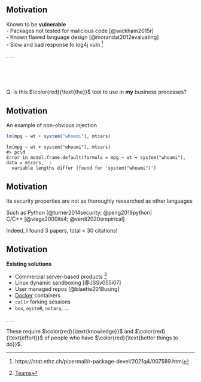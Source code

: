 ## Motivation {auto-animate="true" auto-animate-easing="ease-in-out"}

Known to be **vulnerable** \
- Packages not tested for malicious code [@wickham2015r]\
- Known flawed language design [@morandat2012evaluating]\
- Slow and bad response to log4j vuln ^[https://stat.ethz.ch/pipermail/r-package-devel/2021q4/007589.html]  


. . . 

\
\
\

Q: Is this $\color{red}{\text{the}}$ tool to use in **my** business processes?

## Motivation {auto-animate="true" auto-animate-easing="ease-in-out"}

An example of non-obvious injection  

``` .R
lm(mpg ~ wt + system("whoami"), mtcars)
```

```
lm(mpg ~ wt + system("whoami"), mtcars)
#> pc\d
Error in model.frame.default(formula = mpg ~ wt + system("whoami"), data = mtcars,  : 
  variable lengths differ (found for 'system("whoami")')
```

## Motivation {auto-animate="true" auto-animate-easing="ease-in-out"}

Its security properties are not as thoroughly researched as other languages

Such as Python [@turner2014security; @peng2019python]  
C/C++ [@viega2000its4; @verdi2020empirical]  

Indeed, I found 3 papers, total < 30 citations!

## Motivation {auto-animate="true" auto-animate-easing="ease-in-out"}

**Existing solutions**\

::: incremental
-   Commercial server-based products ^[[Teams](https://www.rstudio.com/products/team/)]
-   Linux dynamic sandboxing [@JSSv055i07]\
-   User managed repos [@blaette2018using]\
-   [Docker](https://github.com/rocker-org/rocker) containers
-   `callr` forking sessions\
-   `box`, `oysteR`, `notary`, ...  
:::

. . . 

These require $\color{red}{\text{knowledge}}$ and $\color{red}{\text{effort}}$ of people who have $\color{red}{\text{better things to do}}$.
